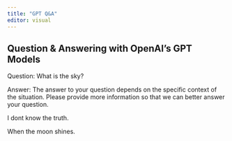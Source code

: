 ```yaml
---
title: "GPT Q&A"
editor: visual
---
```


## Question & Answering with OpenAI's GPT Models

Question: What is the sky?

Answer: The answer to your question depends on the specific context of the situation. Please provide more information so that we can better answer your question.

I dont know the truth.

When the moon shines.
